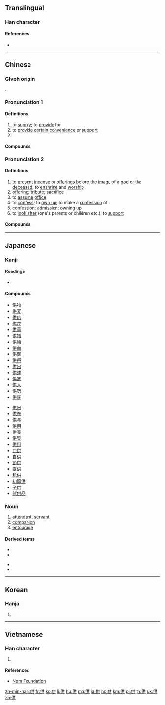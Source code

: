 {{character info/new}}
==Translingual==

===Han character===
{{Han char|rn=9|rad=人|as=06|sn=8|four=24281|canj=OTC|ids=⿰亻共}}

====References====
* {{Han ref|kx=0102.160|dkj=00605|dj=0216.140|hdz=10144.040|uh=4F9B|ud=20379|bh=A8D1|bd=43217}}

----

==Chinese==
{{zh-forms}}

===Glyph origin===
{{Han etym}}
{{Han compound|人|alt1=亻|t1=person|共|ls=psc|c1=s|c2=p}}.

===Pronunciation 1===
{{zh-pron
|m=gōng,gòng,2nb=common mispronunciation
|c=gung1
|h=pfs=kiûng
|md=gṳ̆ng
|mn=keng/kiong
|mn_note=keng - vernacular; kiong - literary
|w=1kon
|mc=1
|oc=1,1
|cat=v,pn
}}

====Definitions====
{{zh-hanzi}}

# to [[supply]]; to [[provide]] for
# to [[provide]] [[certain]] [[convenience]] or [[support]]
# {{surname|lang=zh}}

====Compounds====
{{zh-der|fold=1|供膳甘肥|供需失調|供給|供電|供應商|供用|供需|供需失衡|供過於求|供食|供銷員|供電系統|供不應求|供不上|供水|供求|供張|供銷|求過於供|提供|產供銷}}

===Pronunciation 2===
{{zh-pron
|m=gòng,gōng
|m_note=gōng - Taiwan standard for “to confess; confession”, and Mainland standard for “to look after”. In actual usage, however, the two pronunciations are often confused
|c=gung3
|h=pfs=kiûng/kiung
|md=gé̤ṳng
|mn=qz,xm,zz:kiòng/kèng
|mn_note=kiòng - literary; kèng - vernacular
|w=2jion,2kon
|w_note=2jion - vernacular; 2kon - literary
|mc=2
|oc=n,2
|cat=v,n
}}

====Definitions====
{{zh-hanzi}}

# to [[present]] [[incense]] or [[offerings]] before the [[image]] of a [[god]] or the [[deceased]]; to [[enshrine]] and [[worship]]
# [[offering]]; [[tribute]]; [[sacrifice]]
# to [[assume]] [[office]]
# to [[confess]]; to [[own up]]; to make a [[confession]] of
# [[confession]]; [[admission]]; [[owning]] up
# to [[look after]] (one's parents or children etc.); to [[support]]

====Compounds====
{{zh-der|fold=1|供奠|供花兒|供應|供茶|供客|供獻|供桌|供品|供床|供果|不供|上供|供養|供尖|供佛|供事|供月兒|供碗|供職|供奉|明伙畫供|炸供|擺供|打供太保|打供|煙雲供養|齋供|香花供養|蜜供|供述|供狀|供過|供攀|供稱|供詞|訊供|自供狀|錄供|逼供|供招|供承|供認|口供|供吐|串供|畫供|攀供|投供|招供|親供|翻供|筆供}}

----

==Japanese==

===Kanji===
{{ja-kanji|grade=6|rs=人06}}

====Readings====
* {{ja-readings|goon=[[く]] (ku)|kanon=[[きょう]] (kyō)|kanyoon=[[ぐ]] (gu)|kun=[[そなえる]] ([[供える]], sonaeru), [[とも]] (tomo), [[そなえ]] ([[供え]], sonae)}}

====Compounds====
{{top2}}
* [[供物]]
* [[供宴]]
* [[供応]]
* [[供花]]
* [[供華]]
* [[供犠]]
* [[供給]]
* [[供血]]
* [[供御]]
* [[供祭]]
* [[供出]]
* [[供述]]
* [[供進]]
* [[供人]]
* [[供勢]]
* [[供託]]
{{mid2}}
* [[供米]]
* [[供奉]]
* [[供与]]
* [[供用]]
* [[供養]]
* [[供覧]]
* [[供料]]
* [[口供]]
* [[自供]]
* [[節供]]
* [[提供]]
* [[私供]]
* [[初節供]]
* [[子供]]
* [[試供品]]
{{bottom}}

{{ja-kanjitab|とも|yomi=k}}

===Noun===
{{ja-noun|とも}}

# [[attendant]], [[servant]]
# [[companion]]
# [[entourage]]

====Derived terms====
{{der-top}}
* {{l|ja|人身御供}}
* {{l|ja|供回り}}
{{der-mid}}
* {{l|ja|供待ち}}
* {{l|ja|供揃い}}
{{der-bottom}}

----

==Korean==

===Hanja===
{{ko-hanja|hangeul=공|mr=kong}}

# {{defn|lang=ko|sort=人06}}

----

==Vietnamese==

===Han character===
{{vi-hantu|[[cung]], [[cúng]], [[củng]], [[cũng]]|rs=人06}}

# {{defn|lang=vi|sort=人06}}

====References====
* [http://nomfoundation.org/common/nom_details.php?codepoint=4f9b Nom Foundation]

[[zh-min-nan:供]]
[[fr:供]]
[[ko:供]]
[[li:供]]
[[hu:供]]
[[mg:供]]
[[ja:供]]
[[no:供]]
[[km:供]]
[[pl:供]]
[[th:供]]
[[uk:供]]
[[zh:供]]